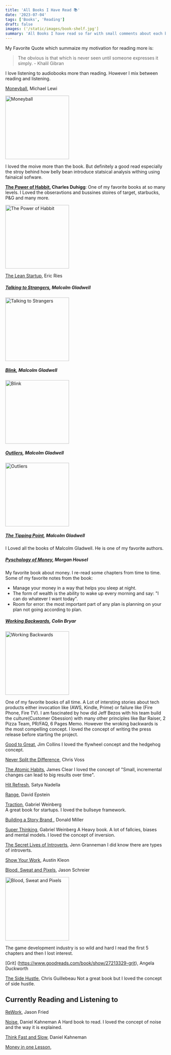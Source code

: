 ```yaml
---
title: 'All Books I Have Read 📚'
date: '2023-07-04'
tags: ['Books', 'Reading']
draft: false
images: ('/static/images/book-shelf.jpg']
summary: 'All Books I have read so far with small comments about each book'
---
```


My Favorite Quote which summaize my motivation for reading more is:

> The obvious is that which is never seen until someone expresses it simply. - Khalil Gibran

I love listening to audiobooks more than reading. However I mix between reading and listening.

[Moneyball](https://www.goodreads.com/book/show/13014.Moneyball), Michael Lewi

<img
  src="https://images-na.ssl-images-amazon.com/images/S/compressed.photo.goodreads.com/books/1388176510i/1301.jpg"
  alt="Moneyball"
  width="200"
  height="200"
/>

I loved the moive more than the book. But definitely a good read especially the stroy behind how belly bean introduce statsical analysis withing using fainaical sofware.

**[The Power of Habbit](https://www.goodreads.com/book/show/12609433-the-power-of-habit), Charles Duhigg**:
One of my favorite books at so many levels. I Loved the obseravtions and bussines stoires of target, starbucks, P&G and many more.

<img
  src="https://images-na.ssl-images-amazon.com/images/S/compressed.photo.goodreads.com/books/1545854312i/12609433.jpg"
  alt="The Power of Habbit"
  width="200"
  height="200"
/>

[The Lean Startup](https://www.goodreads.com/book/show/10127019-the-lean-startup), Eric Ries

##### [Talking to Strangers](https://www.goodreads.com/book/show/43848929-talking-to-strangers), Malcolm Gladwell

<img
  src="https://images-na.ssl-images-amazon.com/images/S/compressed.photo.goodreads.com/books/1549393502i/43848929.jpg"
  alt="Talking to Strangers"
  width="200"
  height="200"
/>

##### [Blink](https://www.goodreads.com/book/show/40102.Blink), Malcolm Gladwell

<img
  src="https://images-na.ssl-images-amazon.com/images/S/compressed.photo.goodreads.com/books/1440763417i/40102.jpg"
  alt="Blink"
  width="200"
  height="200"
/>

##### [Outliers](https://www.goodreads.com/book/show/3228917-outliers), Malcolm Gladwell

<img
  src="https://images-na.ssl-images-amazon.com/images/S/compressed.photo.goodreads.com/books/1344266315i/3228917.jpg"
  alt="Outliers"
  width="200"
  height="200"
/>

##### [The Tipping Point](https://www.goodreads.com/book/show/2612.The_Tipping_Point), Malcolm Gladwell

I Loved all the books of Malcolm Gladwell. He is one of my favorite authors.

##### [Pyschology of Money](https://www.goodreads.com/book/show/49971480-the-psychology-of-money), Morgan Housel

My favorite book about money. I re-read some chapters from time to time.
Some of my favorite notes from the book:

- Manage your money in a way that helps you sleep at night.
- The form of wealth is the ability to wake up every morning and say: "I can do whatever I want today".
- Room for error: the most important part of any plan is planning on your plan not going according to plan.

##### [Working Backwards](https://www.goodreads.com/book/show/53138083-working-backwards), Colin Bryar

<img
  src="https://images-na.ssl-images-amazon.com/images/S/compressed.photo.goodreads.com/books/1606707026i/53138083.jpg"
  alt="Working Backwards"
  width="200"
  height="200"
/>

One of my favorite books of all time. A Lot of intersting stories about tech products either invocation like (AWS, Kindle, Prime) or failure like (Fire Phone, Fire TV).
I am fascinated by how did Jeff Bezos with his team build the culture(Customer Obession) with many other principles like Bar Raiser, 2 Pizza Team, PR/FAQ, 6 Pages Memo.
However the wroking backwards is the most compelling concept. I loved the concept of writing the press release before starting the project.

[Good to Great](https://www.goodreads.com/book/show/76865.Good_to_Great), Jim Collins
I loved the flywheel concept and the hedgehog concept.

[Never Split the Difference](https://www.goodreads.com/book/show/26156469-never-split-the-difference), Chris Voss

[The Atomic Habits](https://www.goodreads.com/book/show/40121378-atomic-habits), James Clear
I loved the concept of "Small, incremental changes can lead to big results over time".

[Hit Refresh](https://www.goodreads.com/book/show/33369237-hit-refresh), Satya Nadella

[Range](https://www.goodreads.com/book/show/41795733-range), David Epstein

[Traction](https://www.goodreads.com/book/show/27242848-traction), Gabriel Weinberg  
A great book for startups. I loved the bullseye framework.

[Building a Story Brand ](https://www.goodreads.com/book/show/34918381-building-a-storybrand), Donald Miller

[Super Thinking](https://www.goodreads.com/book/show/43822551-super-thinking), Gabriel Weinberg
A Heavy book. A lot of fallcies, biases and mental models. I loved the concept of inversion.

[The Secret Lives of Introverts](https://www.goodreads.com/book/show/35415920-the-secret-lives-of-introverts), Jenn Granneman
I did know there are types of introverts.

[Show Your Work](https://www.goodreads.com/book/show/18077903-show-your-work), Austin Kleon

[Blood, Sweat and Pixels](https://www.goodreads.com/book/show/34376766-blood-sweat-and-pixels), Jason Schreier

<img
  src="https://images-na.ssl-images-amazon.com/images/S/compressed.photo.goodreads.com/books/1487805540i/34376766.jpg"
  alt="Blood, Sweat and Pixels"
  width="200"
  height="200"
/>

The game development industry is so wild and hard I read the first 5 chapters and then I lost interest.

[Grit] (https://www.goodreads.com/book/show/27213329-grit), Angela Duckworth

[The Side Hustle](https://www.goodreads.com/book/show/33585396-side-hustle), Chris Guillebeau
Not a great book but I loved the concept of side hustle.

## Currently Reading and Listening to

[ReWork](https://www.goodreads.com/book/show/6732019-rework), Jason Fried

[Noise](https://www.goodreads.com/book/show/60001579-money-in-one-lesson), Daniel Kahneman
A Hard book to read. I loved the concept of noise and the way it is explained.

[Think Fast and Slow](https://www.goodreads.com/book/show/11468377-thinking-fast-and-slow), Daniel Kahneman

[Money in one Lesson](https://www.goodreads.com/book/show/60001579-money-in-one-lesson),
